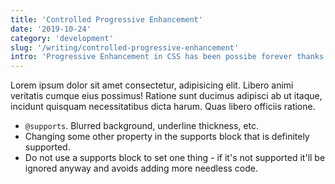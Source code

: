 ```yaml
---
title: 'Controlled Progressive Enhancement'
date: '2019-10-24'
category: 'development'
slug: '/writing/controlled-progressive-enhancement'
intro: 'Progressive Enhancement in CSS has been possibe forever thanks to the cascade. But what if you need to change properties that ARE supported differently when using a property that potentially is not?'
---
```


Lorem ipsum dolor sit amet consectetur, adipisicing elit. Libero animi veritatis cumque eius possimus! Ratione sunt ducimus adipisci ab ut itaque, incidunt quisquam necessitatibus dicta harum. Quas libero officiis ratione.

- `@supports`. Blurred background, underline thickness, etc.
- Changing some other property in the supports block that is definitely supported.
- Do not use a supports block to set one thing - if it's not supported it'll be ignored anyway and avoids adding more needless code.
